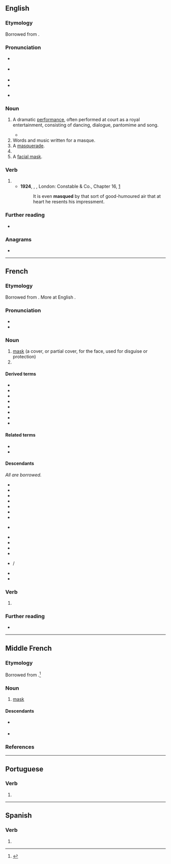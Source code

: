 {{also|masqué}}
==English==
{{wikipedia}}

===Etymology===
Borrowed from {{bor|en|fr|masque}}.

===Pronunciation===
* {{a|GA|UK}} {{IPA|en|/mæsk/}}
* {{a|RP}} {{IPA|en|/mɑːsk/}}
* {{audio|en|en-us-mask.ogg|Audio (US)}}
* {{rhymes|en|æsk|ɑːsk|s1=1}}
* {{homophones|en|mask|masc}} {{q|some accents}}

===Noun===
{{en-noun}}

# {{lb|en|historical|in 16th- and 17th-century England and Europe}} A dramatic [[performance]], often performed at court as a royal entertainment, consisting of dancing, dialogue, pantomime and song.
#* {{quote-book|en|year=1834|author={{w|Letitia Elizabeth Landon}}|title=Francesca Carrara|volume=1|page=221|text="I think," said Anne to Madame de Mercœur, "we must obtain your protégée's services for our intended '''masque'''; however, I shall leave that to you young people to settle," turning to Louis as she spoke.}}
# Words and music written for a masque.
# A [[masquerade]].
# {{archaic form of|en|mask}}
# A [[facial mask]].
#: {{ux|en|mud '''masque'''; clay '''masque'''}}

===Verb===
{{en-verb}}

# {{archaic form of|en|mask}}
#* '''1924''', {{w|Herman Melville}}, ''{{w|Billy Budd}}'', London: Constable & Co., Chapter 16, [http://gutenberg.net.au/ebooks06/0608511h.html]
#*: It is even '''masqued''' by that sort of good-humoured air that at heart he resents his impressment.

===Further reading===
* {{pedia}}

===Anagrams===
* {{anagrams|en|a=aemqsu|squame}}

----

==French==

===Etymology===
Borrowed from {{bor|fr|it|maschera}}. More at English {{l|en|mask}}.

===Pronunciation===
* {{fr-IPA}}
* {{audio|fr|Fr-masque.ogg|Audio}}

===Noun===
{{fr-noun|m}}

# [[mask]] (a cover, or partial cover, for the face, used for disguise or protection)
# {{short for|fr|masque de grossesse}}

====Derived terms====
* {{l|fr|bas les masques}}
* {{l|fr|masque à gaz}}
* {{l|fr|masque à oxygène}}
* {{l|fr|masque-cheval}}
* {{l|fr|masque chirurgical}}
* {{l|fr|masque de grossesse}}
* {{l|fr|masque de plongée}}
* {{l|fr|masque de nuit}}

====Related terms====
* {{l|fr|démasquer}}
* {{l|fr|masquer}}

====Descendants====
''All are borrowed.''
{{top3}}
* {{desc|cs|maska}}
* {{desc|da|maske}}
* {{desc|en|masque}}
* {{desctree|de|Maske}}
* {{desc|hrx|Mask}}
* {{desc|mk|маска}}
* {{desc|mn|маск}}
* {{desc|no|-}} {{l|nb|maske}}
* {{desc|fa|ماسک|tr=mâsk}}
* {{desc|pl|maska}}
* {{desc|ro|mască}}
* {{desctree|ru|маска}}
* {{desc|sh|maska}} / {{l|sh|маска}}
* {{desc|sv|mask}}
* {{desc|tr|maske}}
{{bottom}}

===Verb===
{{head|fr|verb form}}

# {{inflection of|fr|masquer||1//3|s|pres|indc//subj|;|2|s|impr}}

===Further reading===
* {{R:TLFi}}

----

==Middle French==

===Etymology===
Borrowed from {{bor|frm|it|maschera}}.<ref>{{R:TLFi|etym=1}}</ref>

===Noun===
{{frm-noun|m}}

# [[mask]] {{gl|covering for the face}}

====Descendants====
* {{desc|fr|masque}} {{see desc}}
* {{desc|en|mask|bor=1}}

===References===
<references/>

----

==Portuguese==

===Verb===
{{head|pt|verb form}}

# {{pt-verb-form-of|mascar}}

----

==Spanish==

===Verb===
{{head|es|verb form}}

# {{es-verb form of|mascar}}